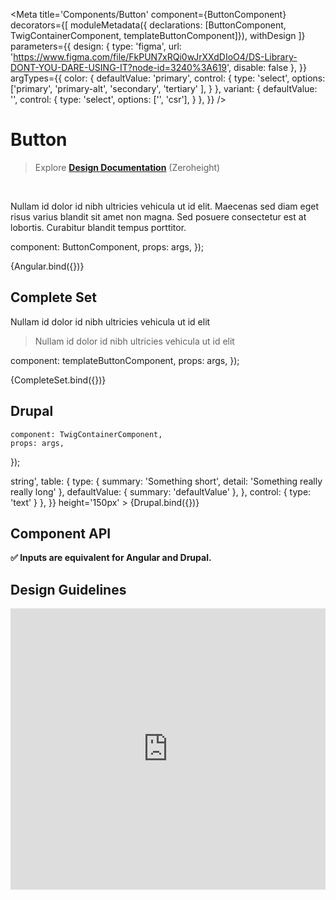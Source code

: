 
<!-- subcomponents={ ListHeading, ListItem } -->
<Meta 
    title='Components/Button' 
    component={ButtonComponent}
    decorators={[
        moduleMetadata({ declarations: [ButtonComponent, TwigContainerComponent, templateButtonComponent]}),
        withDesign
    ]}
    parameters={{
        design: {
            type: 'figma',
            url: 'https://www.figma.com/file/FkPUN7xRQi0wJrXXdDIoO4/DS-Library-DONT-YOU-DARE-USING-IT?node-id=3240%3A619',
            disable: false
        },
    }}
    argTypes={{
        color: { 
            defaultValue: 'primary',
            control: { 
                type: 'select',
                options: ['primary', 'primary-alt', 'secondary', 'tertiary' ],
            }
        },
        variant: { 
            defaultValue: '',
            control: { 
                type: 'select',
                options: ['', 'csr'],
            }
        },
    }}
/>


# Button

> Explore **[Design Documentation](https://zeroheight.com/79f1d3365/p/70ccb4--buttons)** (Zeroheight)

<br/>

Nullam id dolor id nibh ultricies vehicula ut id elit. Maecenas sed diam eget risus varius blandit sit amet non magna. Sed posuere consectetur est at lobortis. Curabitur blandit tempus porttitor.

  component: ButtonComponent,
  props: args,
});

<Preview>
    <Story 
        name='Angular'
        args={{ 
            label: 'Default',
        }}
    >
        {Angular.bind({})}
    </Story>
</Preview>


## Complete Set

Nullam id dolor id nibh ultricies vehicula ut id elit

> Nullam id dolor id nibh ultricies vehicula ut id elit


  component: templateButtonComponent,
  props: args,
});


<Preview>
    <Story 
        name='Angular Complete set'
        height='350px'
        parameters={{
            controls: {disabled: true}
        }}
    >
        {CompleteSet.bind({})}
    </Story>
</Preview>


## Drupal

    component: TwigContainerComponent,
    props: args,
});

<!-- argTypes: { DrupalSpecificProps: { type : ArgTypes.string, defaultValue: 'initial' } } -->

<Preview>
    <Story 
        name='Drupal'
        args={{ 
            elementPath: 'components/button/twig/button',
            label: 'Default',
            DrupalSpecificProps: 'value'
        }}
        argTypes={{
            DrupalSpecificProps: { 
                name: 'Specific Name',
                type: { name: 'string (not display in table?)', required: true },
                defaultValue: 'defaultValue',
                description: 'Description of this property <br/><span class="css-jhru3i">string</span>',
                table: {
                    type: { summary: 'Something short', detail: 'Something really really long' },
                    defaultValue: { summary: 'defaultValue' },
                },
                control: { type: 'text' }
            },
        }}
        height='150px'
    >
        {Drupal.bind({})}
    </Story>
</Preview>


## Component API
**✅  Inputs are equivalent for Angular and Drupal.**

<Props of={ButtonComponent} />


## Design Guidelines

<iframe width='100%' height='450' src='https://www.figma.com/embed?embed_host=share&url=https%3A%2F%2Fwww.figma.com%2Ffile%2FFkPUN7xRQi0wJrXXdDIoO4%2FDS-Library-DONT-YOU-DARE-USING-IT%3Fnode-id%3D3240%253A619&chrome=DOCUMENTATION' frameBorder='0' allowFullScreen></iframe>

<!-- 

Note: argtypes schema

const argTypes = {
  label: {
    name: 'label',
    type: { name: 'string', required: false },
    defaultValue: 'Hello',
    description: 'overwritten description',
    table: {
      type: { summary: 'something short', detail: 'something really really long' },
      defaultValue: { summary: 'Hello' },
    }
    control: {
      type: null
    }
  }
}

Note: To refer to another component:

<Story name='basic radio' height='400px'>{{
  moduleMetadata: {
    declarations: [RadioButtonComponent]
  }
  template: `
    <div class='some-wrapper-with-padding'>
      <my-radio-btn [checked]='checked'>Some Checkbox</my-radio-btn>
    </div>
  `,
  props: {
    checked: true
  }
}}</Story> -->